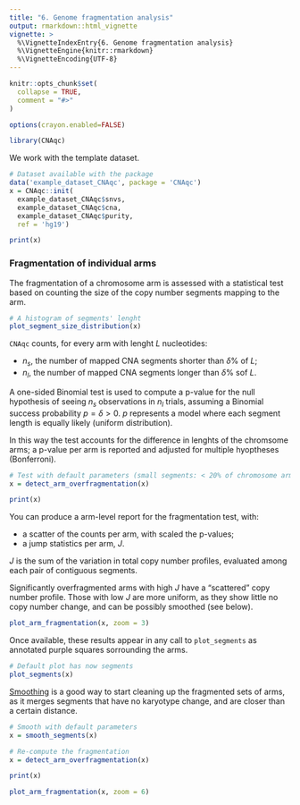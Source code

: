 ```yaml
---
title: "6. Genome fragmentation analysis"
output: rmarkdown::html_vignette
vignette: >
  %\VignetteIndexEntry{6. Genome fragmentation analysis}
  %\VignetteEngine{knitr::rmarkdown}
  %\VignetteEncoding{UTF-8}
---
```


```r
knitr::opts_chunk$set(
  collapse = TRUE,
  comment = "#>"
)

options(crayon.enabled=FALSE)
```

```r
library(CNAqc)
```

We work with the template dataset. 

```r
# Dataset available with the package 
data('example_dataset_CNAqc', package = 'CNAqc')
x = CNAqc::init(
  example_dataset_CNAqc$snvs, 
  example_dataset_CNAqc$cna,
  example_dataset_CNAqc$purity,
  ref = 'hg19')

print(x)
```


### Fragmentation of individual arms

The fragmentation of a chromosome arm is assessed with a statistical test based on counting
the size of the copy number segments mapping to the arm. 

```r
# A histogram of segments' lenght
plot_segment_size_distribution(x)
```
 
`CNAqc` counts, for every arm with lenght $L$ nucleotides: 
 
 * $n_s$, the number of mapped CNA segments shorter than $\delta\%$ of $L$;
 * $n_l$, the number of mapped CNA segments longer than $\delta\%$ sof $L$.

A one-sided Binomial test is used to compute a p-value for the null hypothesis of seeing $n_s$ observations in $n_l$ trials, assuming a Binomial success probability $p = \delta > 0$.  $p$ represents a model where each segment length is equally likely (uniform distribution). 

In this way the test accounts for the difference in lenghts of the chromsome arms; a p-value per arm is reported and adjusted for multiple hyoptheses (Bonferroni). 

```r
# Test with default parameters (small segments: < 20% of chromosome arm)
x = detect_arm_overfragmentation(x)

print(x)
```

You can produce a arm-level report for the fragmentation test, with: 

* a scatter of the counts per arm, with scaled the p-values;
* a jump statistics per arm, $J$. 

$J$ is the sum of the variation in total copy number profiles, evaluated among each pair of contiguous segments.

Significantly overfragmented arms with high $J$  have a "scattered" copy number profile. Those with low $J$ are more uniform, as they show little no copy number change, and can be possibly smoothed (see below).

```r
plot_arm_fragmentation(x, zoom = 3)
```

Once available, these results appear in any call to `plot_segments` as annotated purple squares sorrounding the arms.

```r
# Default plot has now segments
plot_segments(x)
```

[Smoothing](https://caravagn.github.io/CNAqc/articles/smoothing.html) is a good way to start cleaning up the fragmented sets of arms, as it merges segments that have no karyotype change, and are closer than a certain distance.

```r
# Smooth with default parameters
x = smooth_segments(x)

# Re-compute the fragmentation
x = detect_arm_overfragmentation(x)

print(x)
```

```r
plot_arm_fragmentation(x, zoom = 6)
```





